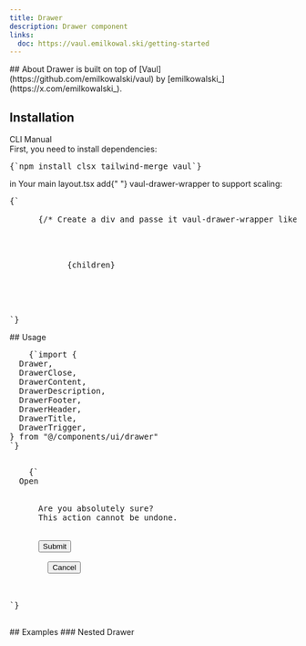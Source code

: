 ```yaml
---
title: Drawer
description: Drawer component
links:
  doc: https://vaul.emilkowal.ski/getting-started
---
```


<ComponentPreview name="drawer-demo" />
## About
<MdxBadge>Drawer</MdxBadge> is built on top of
[Vaul](https://github.com/emilkowalski/vaul) by
[emilkowalski_](https://x.com/emilkowalski_). 

## Installation

<CliCodeTabs>

<TabsList>
  <TabsTrigger value="cli">CLI</TabsTrigger>
  <TabsTrigger value="manual">Manual</TabsTrigger>
</TabsList>

<TabsContent value="cli">
<CliCodeTabs>
  <CodeCommands componentName="drawer"/>
</CliCodeTabs>
</TabsContent>

<TabsContent value="manual">
<div className="not-prose px-4 md:px-0">
  <Step>
    <StepItem title="Install Dependencies">
      First, you need to install dependencies:
      <Pre>{`npm install clsx tailwind-merge vaul`}</Pre>
    </StepItem>
    <StepItem title="Create utils.ts">
      <ComponentUtilsText />
      <ComponentUtils />
    </StepItem>
    <StepItem title="Create Drawer Component">
      <ComponentSource name="drawer-demo" />
    </StepItem>
  </Step>
</div>
</TabsContent>
</CliCodeTabs>
<div className='not-prose my-4 md:px-0'>
<Step>
    <StepItem title="Edit layout.tsx for background scaling">
      in Your main <MdxBadge>layout.tsx</MdxBadge> add{" "}
      <MdxBadge>vaul-drawer-wrapper</MdxBadge> to support scaling:
      <Pre highlightLines={[4]}>{`<html lang="en" suppressHydrationWarning>
  <body className="bg-background font-medium antialiased min-h-svh" suppressHydrationWarning>
      {/* Create a div and passe it vaul-drawer-wrapper like this way */}
      <div vaul-drawer-wrapper="">
         <div className="relative flex min-h-svh flex-col bg-background">
            {children}
         </div>
      </div>
   </body>
</html>`}</Pre>
    </StepItem>
</Step>
</div>
## Usage
<div className="not-prose space-y-6">
  <Pre>
    {`import {
  Drawer,
  DrawerClose,
  DrawerContent,
  DrawerDescription,
  DrawerFooter,
  DrawerHeader,
  DrawerTitle,
  DrawerTrigger,
} from "@/components/ui/drawer"
`}
  </Pre>
  <Pre>
    {`<Drawer>
  <DrawerTrigger>Open</DrawerTrigger>
  <DrawerContent>
    <DrawerHeader>
      <DrawerTitle>Are you absolutely sure?</DrawerTitle>
      <DrawerDescription>This action cannot be undone.</DrawerDescription>
    </DrawerHeader>
    <DrawerFooter>
      <Button>Submit</Button>
      <DrawerClose>
        <Button variant="outline">Cancel</Button>
      </DrawerClose>
    </DrawerFooter>
  </DrawerContent>
</Drawer>`}
  </Pre>
</div>
## Examples 
### Nested Drawer
<ComponentPreview name="drawer-demo" variant="nested" />
